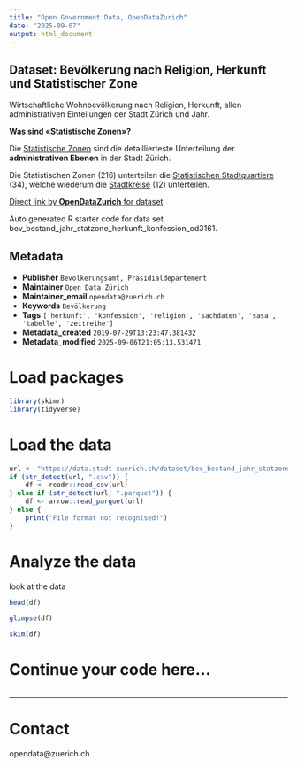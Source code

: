 ```yaml
---
title: "Open Government Data, OpenDataZurich"
date: "2025-09-07"
output: html_document
---
```


## Dataset: Bevölkerung nach Religion, Herkunft und Statistischer Zone


Wirtschaftliche Wohnbevölkerung nach Religion, Herkunft, allen administrativen Einteilungen der Stadt Zürich und Jahr.


**Was sind «Statistische Zonen»?**

 Die [Statistische Zonen](https://data.stadt-zuerich.ch/dataset/geo_statistische_zonen) sind die detaillierteste Unterteilung der **administrativen Ebenen** in der Stadt Zürich. 

Die Statistischen Zonen (216) unterteilen die [Statistischen Stadtquartiere](https://data.stadt-zuerich.ch/dataset/geo_statistische_quartiere) (34), welche wiederum die [Stadtkreise](https://data.stadt-zuerich.ch/dataset/geo_stadtkreise) (12) unterteilen. 


[]()



[Direct link by **OpenDataZurich** for dataset](https://data.stadt-zuerich.ch/dataset/bev_bestand_jahr_statzone_herkunft_konfession_od3161)

Auto generated R starter code for data set bev_bestand_jahr_statzone_herkunft_konfession_od3161.

## Metadata

- **Publisher** `Bevölkerungsamt, Präsidialdepartement`
- **Maintainer** `Open Data Zürich`
- **Maintainer_email** `opendata@zuerich.ch`
- **Keywords** `Bevölk­erung`
- **Tags** `['herkunft', 'konfession', 'religion', 'sachdaten', 'sasa', 'tabelle', 'zeitreihe']`
- **Metadata_created** `2019-07-29T13:23:47.381432`
- **Metadata_modified** `2025-09-06T21:05:13.531471`


# Load packages

```r
library(skimr)
library(tidyverse)
```

# Load the data

```r
url <- "https://data.stadt-zuerich.ch/dataset/bev_bestand_jahr_statzone_herkunft_konfession_od3161/download/BEV316OD3161.csv"
if (str_detect(url, ".csv")) {
    df <- readr::read_csv(url)
} else if (str_detect(url, ".parquet")) {
    df <- arrow::read_parquet(url)
} else {
    print("File format not recognised!")
}
```

# Analyze the data

look at the data
```r
head(df)
```

```r
glimpse(df)
```

```r
skim(df)
```

# Continue your code here...

```r

```

------------------------------------------------------------------------

# Contact

opendata@zuerich.ch
